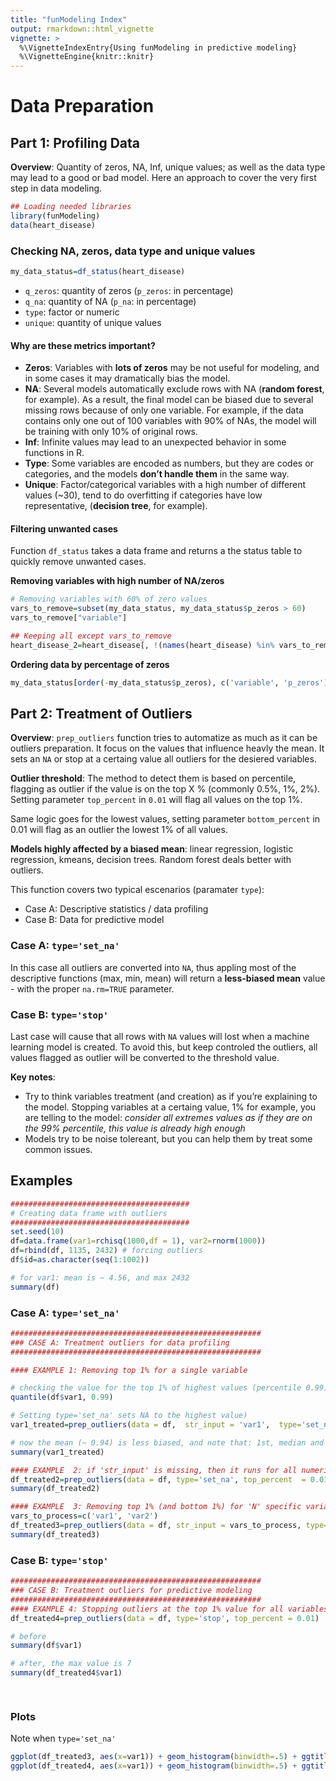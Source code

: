 ```yaml
---
title: "funModeling Index"
output: rmarkdown::html_vignette
vignette: >
  %\VignetteIndexEntry{Using funModeling in predictive modeling}
  %\VignetteEngine{knitr::knitr}
---
```


Data Preparation
====

## Part 1: Profiling Data

**Overview**: Quantity of zeros, NA, Inf, unique values; as well as the data type may lead to a good or bad model. Here an approach to cover the very first step in data modeling. 

```r
## Loading needed libraries
library(funModeling)
data(heart_disease)
```

### Checking NA, zeros, data type and unique values
```r
my_data_status=df_status(heart_disease)
```
* `q_zeros`: quantity of zeros (`p_zeros`: in percentage)
* `q_na`:  quantity of NA (`p_na`: in percentage)
* `type`: factor or numeric
* `unique`: quantity of unique values

#### Why are these metrics important?
* **Zeros**: Variables with **lots of zeros** may be not useful for modeling, and in some cases it may dramatically bias the model.
* **NA**: Several models automatically exclude rows with NA (**random forest**, for example). As a result, the final model can be biased due to several missing rows because of only one variable. For example, if the data contains only one out of 100 variables with 90% of NAs, the model will be training with only 10% of original rows.
* **Inf**: Infinite values may lead to an unexpected behavior in some functions in R.
* **Type**: Some variables are encoded as numbers, but they are codes or categories, and the models **don't handle them** in the same way.
* **Unique**: Factor/categorical variables with a high number of different values (~30), tend to do overfitting if categories have low representative, (**decision tree**, for example).

#### Filtering unwanted cases
Function `df_status` takes a data frame and returns a the status table to quickly remove unwanted cases.


**Removing variables with high number of NA/zeros**
```r
# Removing variables with 60% of zero values
vars_to_remove=subset(my_data_status, my_data_status$p_zeros > 60)
vars_to_remove["variable"]

## Keeping all except vars_to_remove 
heart_disease_2=heart_disease[, !(names(heart_disease) %in% vars_to_remove[,"variable"])]

```

**Ordering data by percentage of zeros**
```r
my_data_status[order(-my_data_status$p_zeros), c('variable', 'p_zeros')] 
```

## Part 2: Treatment of Outliers

**Overview**: `prep_outliers` function tries to automatize as much as it can be outliers preparation. It focus on the values that influence heavly the mean.
It sets an `NA` or stop at a certaing value all outliers for the desiered variables.


**Outlier threshold**: The method to detect them is based on percentile, flagging as outlier if the value is on the top X % (commonly 0.5%, 1%, 2%). Setting parameter `top_percent` in `0.01` will flag all values on the top 1%.

Same logic goes for the lowest values, setting parameter `bottom_percent` in 0.01 will flag as an outlier the lowest 1% of all values.

**Models highly affected by a biased mean**: linear regression, logistic regression, kmeans, decision trees. Random forest deals better with outliers. 
 
This function covers two typical escenarios (paramater `type`):

* Case A: Descriptive statistics / data profiling
* Case B: Data for predictive model


### Case A: `type='set_na'`

In this case all outliers are converted into `NA`, thus appling most of the descriptive functions (max, min, mean) will return a **less-biased mean** value - with the proper `na.rm=TRUE` parameter.


### Case B: `type='stop'`

Last case will cause that all rows with `NA` values will lost when a machine learning model is created. To avoid this, but keep controled the outliers, all values flagged as outlier will be converted to the threshold value.

**Key notes**: 

* Try to think variables treatment (and creation) as if you're explaining to the model. Stopping variables at a certaing value, 1% for example, you are telling to the model: _consider all extremes values as if they are on the 99% percentile, this value is already high enough_
* Models try to be noise tolereant, but you can help them by treat some common issues.


## Examples

```r
########################################
# Creating data frame with outliers
########################################
set.seed(10)
df=data.frame(var1=rchisq(1000,df = 1), var2=rnorm(1000))
df=rbind(df, 1135, 2432) # forcing outliers
df$id=as.character(seq(1:1002))

# for var1: mean is ~ 4.56, and max 2432
summary(df)


```

### Case A: `type='set_na'`

```r
########################################################
### CASE A: Treatment outliers for data profiling
########################################################

#### EXAMPLE 1: Removing top 1% for a single variable

# checking the value for the top 1% of highest values (percentile 0.99), which is ~ 7.05
quantile(df$var1, 0.99)

# Setting type='set_na' sets NA to the highest value)
var1_treated=prep_outliers(data = df,  str_input = 'var1',  type='set_na', top_percent  = 0.01)

# now the mean (~ 0.94) is less biased, and note that: 1st, median and 3rd quartiles remaining very similar to the original variable.
summary(var1_treated)

#### EXAMPLE  2: if 'str_input' is missing, then it runs for all numeric variables (which have 3 or more distinct values).
df_treated2=prep_outliers(data = df, type='set_na', top_percent  = 0.01)
summary(df_treated2)

#### EXAMPLE  3: Removing top 1% (and bottom 1%) for 'N' specific variables.
vars_to_process=c('var1', 'var2')
df_treated3=prep_outliers(data = df, str_input = vars_to_process, type='set_na', bottom_percent = 0.01, top_percent  = 0.01)
summary(df_treated3)

```

### Case B: `type='stop'`

```r
########################################################
### CASE B: Treatment outliers for predictive modeling
########################################################
#### EXAMPLE 4: Stopping outliers at the top 1% value for all variables. For example if the top 1% has a value of 7, then all values above will be set to 7. Useful when modeling because outlier cases can be used.
df_treated4=prep_outliers(data = df, type='stop', top_percent = 0.01)

# before
summary(df$var1)

# after, the max value is 7
summary(df_treated4$var1)

 	
```

### Plots
Note when `type='set_na'` 
```r
ggplot(df_treated3, aes(x=var1)) + geom_histogram(binwidth=.5) + ggtitle("Setting type='set_na' (var1)")
ggplot(df_treated4, aes(x=var1)) + geom_histogram(binwidth=.5) + ggtitle("Setting type='stop' (var1)")
```
